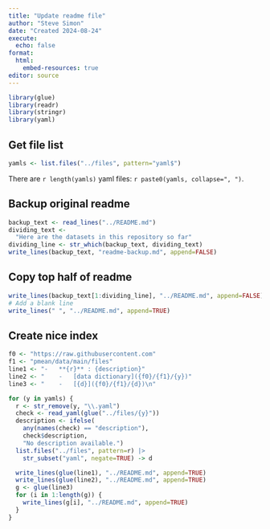 ```yaml
---
title: "Update readme file"
author: "Steve Simon"
date: "Created 2024-08-24"
execute:
  echo: false
format:
  html:
    embed-resources: true
editor: source
---
```


```r
library(glue)
library(readr)
library(stringr)
library(yaml)
```

## Get file list

```r
yamls <- list.files("../files", pattern="yaml$")
```

There are `r length(yamls)` yaml files: `r paste0(yamls, collapse=", ")`.

## Backup original readme

```r
backup_text <- read_lines("../README.md")
dividing_text <- 
  "Here are the datasets in this repository so far"
dividing_line <- str_which(backup_text, dividing_text)
write_lines(backup_text, "readme-backup.md", append=FALSE)
```

## Copy top half of readme

```r
write_lines(backup_text[1:dividing_line], "../README.md", append=FALSE)
# Add a blank line
write_lines(" ", "../README.md", append=TRUE)
```

## Create nice index

```r
f0 <- "https://raw.githubusercontent.com"
f1 <- "pmean/data/main/files"
line1 <- "-   **{r}** : {description}" 
line2 <- "    -   [data dictionary]({f0}/{f1}/{y})"
line3 <- "    -   [{d}]({f0}/{f1}/{d})\n"

for (y in yamls) {
  r <- str_remove(y, "\\.yaml")
  check <- read_yaml(glue("../files/{y}"))
  description <- ifelse(
    any(names(check) == "description"),
    check$description, 
    "No description available.")
  list.files("../files", pattern=r) |>
    str_subset("yaml", negate=TRUE) -> d

  write_lines(glue(line1), "../README.md", append=TRUE)
  write_lines(glue(line2), "../README.md", append=TRUE)
  g <- glue(line3)
  for (i in 1:length(g)) {
    write_lines(g[i], "../README.md", append=TRUE)
  }
}
```
